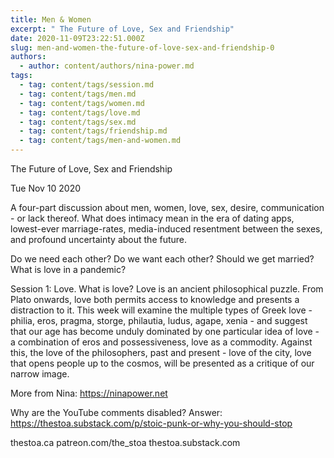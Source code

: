 ```yaml
---
title: Men & Women
excerpt: " The Future of Love, Sex and Friendship"
date: 2020-11-09T23:22:51.000Z
slug: men-and-women-the-future-of-love-sex-and-friendship-0
authors:
  - author: content/authors/nina-power.md
tags:
  - tag: content/tags/session.md
  - tag: content/tags/men.md
  - tag: content/tags/women.md
  - tag: content/tags/love.md
  - tag: content/tags/sex.md
  - tag: content/tags/friendship.md
  - tag: content/tags/men-and-women.md
---
```




 The Future of Love, Sex and Friendship

Tue Nov 10 2020

A four-part discussion about men, women, love, sex, desire, communication - or lack thereof. What does intimacy mean in the era of dating apps, lowest-ever marriage-rates, media-induced resentment between the sexes, and profound uncertainty about the future.

Do we need each other? Do we want each other? Should we get married? What is love in a pandemic?

Session 1: Love. What is love? Love is an ancient philosophical puzzle. From Plato onwards, love both permits access to knowledge and presents a distraction to it. This week will examine the multiple types of Greek love - philia, eros, pragma, storge, philautia, ludus, agape, xenia - and suggest that our age has become unduly dominated by one particular idea of love - a combination of eros and possessiveness, love as a commodity. Against this, the love of the philosophers, past and present - love of the city, love that opens people up to the cosmos, will be presented as a critique of our narrow image. 

More from Nina: https://ninapower.net

Why are the YouTube comments disabled? Answer: https://thestoa.substack.com/p/stoic-punk-or-why-you-should-stop

thestoa.ca
patreon.com/the_stoa
thestoa.substack.com


